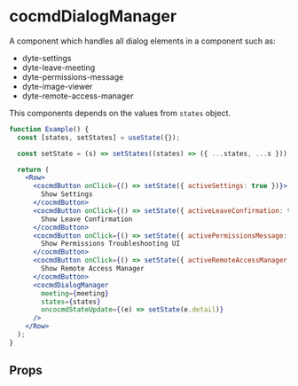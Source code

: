 # cocmdDialogManager

A component which handles all dialog elements in a component such as:

- dyte-settings
- dyte-leave-meeting
- dyte-permissions-message
- dyte-image-viewer
- dyte-remote-access-manager

This components depends on the values from `states` object.

```jsx
function Example() {
  const [states, setStates] = useState({});

  const setState = (s) => setStates((states) => ({ ...states, ...s }));

  return (
    <Row>
      <cocmdButton onClick={() => setState({ activeSettings: true })}>
        Show Settings
      </cocmdButton>
      <cocmdButton onClick={() => setState({ activeLeaveConfirmation: true })}>
        Show Leave Confirmation
      </cocmdButton>
      <cocmdButton onClick={() => setState({ activePermissionsMessage: true })}>
        Show Permissions Troubleshooting UI
      </cocmdButton>
      <cocmdButton onClick={() => setState({ activeRemoteAccessManager: true })}>
        Show Remote Access Manager
      </cocmdButton>
      <cocmdDialogManager
        meeting={meeting}
        states={states}
        oncocmdStateUpdate={(e) => setState(e.detail)}
      />
    </Row>
  );
}
```

## Props

<PropsTable of="dyte-dialog-manager" />
